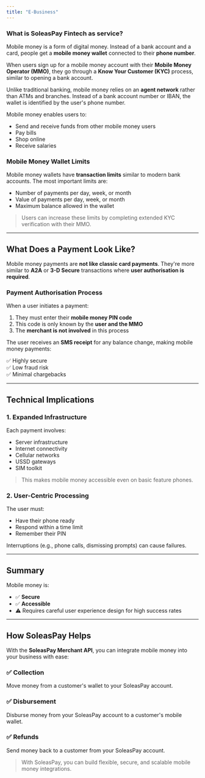 ```yaml
---
title: "E-Business"
---
```


### What is SoleasPay Fintech as service?

Mobile money is a form of digital money. Instead of a bank account and a card, people get a **mobile money wallet** connected to their **phone number**.

When users sign up for a mobile money account with their **Mobile Money Operator (MMO)**, they go through a **Know Your Customer (KYC)** process, similar to opening a bank account.

Unlike traditional banking, mobile money relies on an **agent network** rather than ATMs and branches. Instead of a bank account number or IBAN, the wallet is identified by the user's phone number.

Mobile money enables users to:

- Send and receive funds from other mobile money users
- Pay bills
- Shop online
- Receive salaries

### Mobile Money Wallet Limits

Mobile money wallets have **transaction limits** similar to modern bank accounts. The most important limits are:

- Number of payments per day, week, or month
- Value of payments per day, week, or month
- Maximum balance allowed in the wallet

> Users can increase these limits by completing extended KYC verification with their MMO.

---

## What Does a Payment Look Like?

Mobile money payments are **not like classic card payments**. They're more similar to **A2A** or **3-D Secure** transactions where **user authorisation is required**.

### Payment Authorisation Process

When a user initiates a payment:

1. They must enter their **mobile money PIN code**
2. This code is only known by the **user and the MMO**
3. The **merchant is not involved** in this process

The user receives an **SMS receipt** for any balance change, making mobile money payments:

✅ Highly secure\
✅ Low fraud risk\
✅ Minimal chargebacks

---

## Technical Implications

### 1. Expanded Infrastructure

Each payment involves:

- Server infrastructure
- Internet connectivity
- Cellular networks
- USSD gateways
- SIM toolkit

> This makes mobile money accessible even on basic feature phones.

### 2. User-Centric Processing

The user must:

- Have their phone ready
- Respond within a time limit
- Remember their PIN

Interruptions (e.g., phone calls, dismissing prompts) can cause failures.

---

## Summary

Mobile money is:

- ✅ **Secure**
- ✅ **Accessible**
- ⚠️ Requires careful user experience design for high success rates

---

## How SoleasPay Helps

With the **SoleasPay Merchant API**, you can integrate mobile money into your business with ease:

### ✅ Collection

Move money from a customer's wallet to your SoleasPay account.

### ✅ Disbursement

Disburse money from your SoleasPay account to a customer's mobile wallet.

### ✅ Refunds

Send money back to a customer from your SoleasPay account.

> With SoleasPay, you can build flexible, secure, and scalable mobile money integrations.